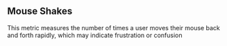 ## Mouse Shakes

This metric measures the number of times a user moves their mouse back and forth rapidly, which may indicate frustration or confusion

